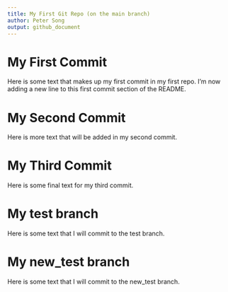 ```yaml
---
title: My First Git Repo (on the main branch)
author: Peter Song
output: github_document
---
```


# My First Commit
Here is some text that makes up my first commit in my first repo.
I'm now adding a new line to this first commit section of the README.

# My Second Commit
Here is more text that will be added in my second commit.

# My Third Commit
Here is some final text for my third commit.

# My test branch 
Here is some text that I will commit to the test branch.

# My new_test branch
Here is some text that I will commit to the new_test branch.